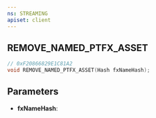 ```yaml
---
ns: STREAMING
apiset: client
---
```

## REMOVE_NAMED_PTFX_ASSET

```c
// 0xF20866829E1C81A2
void REMOVE_NAMED_PTFX_ASSET(Hash fxNameHash);
```


## Parameters
* **fxNameHash**: